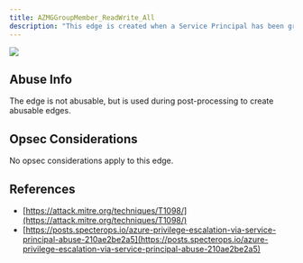 ---
title: AZMGGroupMember_ReadWrite_All
description: "This edge is created when a Service Principal has been granted the GroupMember.ReadWrite.All edge."
---

<img noZoom src="/assets/enterprise-AND-community-edition-pill-tag.svg"/> 


## Abuse Info
The edge is not abusable, but is used during post-processing to create abusable edges.

## Opsec Considerations

No opsec considerations apply to this edge.

## References

* [https://attack.mitre.org/techniques/T1098/](https://attack.mitre.org/techniques/T1098/)
* [https://posts.specterops.io/azure-privilege-escalation-via-service-principal-abuse-210ae2be2a5](https://posts.specterops.io/azure-privilege-escalation-via-service-principal-abuse-210ae2be2a5)
